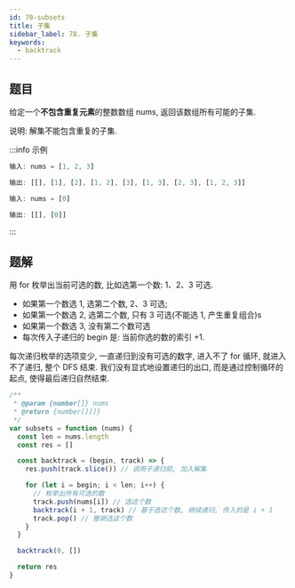 ```yaml
---
id: 78-subsets
title: 子集
sidebar_label: 78. 子集
keywords:
  - backtrack
---
```


## 题目

给定一个**不包含重复元素**的整数数组 nums, 返回该数组所有可能的子集.

说明: 解集不能包含重复的子集.

:::info 示例

```ts
输入: nums = [1, 2, 3]

输出: [[], [1], [2], [1, 2], [3], [1, 3], [2, 3], [1, 2, 3]]
```

```ts
输入: nums = [0]

输出: [[], [0]]
```

:::

## 题解

用 for 枚举出当前可选的数, 比如选第一个数: 1、2、3 可选.

- 如果第一个数选 1, 选第二个数, 2、3 可选;
- 如果第一个数选 2, 选第二个数, 只有 3 可选(不能选 1, 产生重复组合)s
- 如果第一个数选 3, 没有第二个数可选
- 每次传入子递归的 begin 是: 当前你选的数的索引 +1.

每次递归枚举的选项变少, 一直递归到没有可选的数字, 进入不了 for 循环, 就进入不了递归, 整个 DFS 结束. 我们没有显式地设置递归的出口, 而是通过控制循环的起点, 使得最后递归自然结束.

```js
/**
 * @param {number[]} nums
 * @return {number[][]}
 */
var subsets = function (nums) {
  const len = nums.length
  const res = []

  const backtrack = (begin, track) => {
    res.push(track.slice()) // 调用子递归前, 加入解集

    for (let i = begin; i < len; i++) {
      // 枚举出所有可选的数
      track.push(nums[i]) // 选这个数
      backtrack(i + 1, track) // 基于选这个数, 继续递归, 传入的是 i + 1
      track.pop() // 撤销选这个数
    }
  }

  backtrack(0, [])

  return res
}
```
